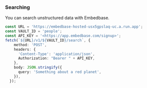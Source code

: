 ### Searching

You can search unstructured data with Embedbase.

```ts
const URL = 'https://embedbase-hosted-usx5gpslaq-uc.a.run.app';
const VAULT_ID = 'people';
const API_KEY = '<https://app.embedbase.com/signup>';
fetch(`${URL}/v1/${VAULT_ID}/search`, {
    method: 'POST',
    headers: {
      'Content-Type': 'application/json',
      Authorization: "Bearer " + API_KEY,
    },
    body: JSON.stringify({
      query: 'Something about a red planet',
    }),
  });
```
